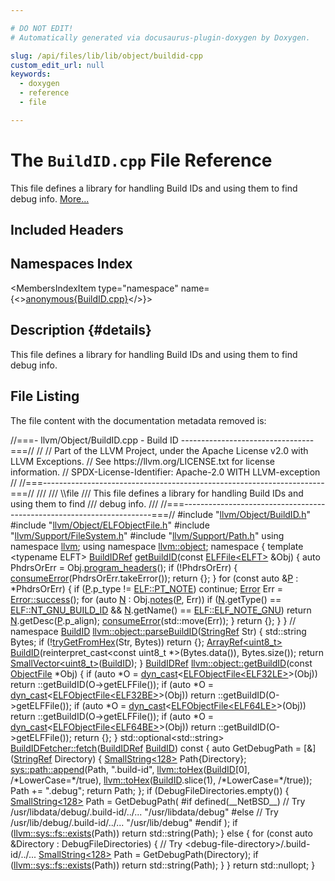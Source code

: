 ```yaml
---

# DO NOT EDIT!
# Automatically generated via docusaurus-plugin-doxygen by Doxygen.

slug: /api/files/lib/lib/object/buildid-cpp
custom_edit_url: null
keywords:
  - doxygen
  - reference
  - file

---
```





# The `BuildID.cpp` File Reference

<DoxygenPage pluginConfig={pluginConfig}>

This file defines a library for handling Build IDs and using them to find debug info. <a href="#details">More...</a>

## Included Headers

<IncludesList>
<IncludesListItem
  filePath="llvm/Object/BuildID.h"
  permalink="/docs/api/files/include/include/llvm/include/llvm/object/buildid-h"
  isLocal="true" />
<IncludesListItem
  filePath="llvm/Object/ELFObjectFile.h"
  permalink="/docs/api/files/include/include/llvm/include/llvm/object/elfobjectfile-h"
  isLocal="true" />
<IncludesListItem
  filePath="llvm/Support/FileSystem.h"
  permalink="/docs/api/files/include/include/llvm/include/llvm/support/filesystem-h"
  isLocal="true" />
<IncludesListItem
  filePath="llvm/Support/Path.h"
  permalink="/docs/api/files/include/include/llvm/include/llvm/support/path-h"
  isLocal="true" />
</IncludesList>

## Namespaces Index

<MembersIndex>

<MembersIndexItem
  type="namespace"
  name={<><a href="/docs/api/namespaces/anonymous-buildid-cpp-">anonymous&#123;BuildID.cpp&#125;</a></>}>
</MembersIndexItem>

</MembersIndex>

## Description {#details}

This file defines a library for handling Build IDs and using them to find debug info.

## File Listing

The file content with the documentation metadata removed is:

<ProgramListing>

<Link id="l00001" /><CodeLine lineNumber="1"><Highlight kind="comment">//===- llvm/Object/BuildID.cpp - Build ID ---------------------------------===//</Highlight><Highlight kind="normal"></Highlight></CodeLine>
<Link id="l00002" /><CodeLine lineNumber="2"><Highlight kind="normal"></Highlight><Highlight kind="comment">//</Highlight><Highlight kind="normal"></Highlight></CodeLine>
<Link id="l00003" /><CodeLine lineNumber="3"><Highlight kind="normal"></Highlight><Highlight kind="comment">// Part of the LLVM Project, under the Apache License v2.0 with LLVM Exceptions.</Highlight><Highlight kind="normal"></Highlight></CodeLine>
<Link id="l00004" /><CodeLine lineNumber="4"><Highlight kind="normal"></Highlight><Highlight kind="comment">// See https://llvm.org/LICENSE.txt for license information.</Highlight><Highlight kind="normal"></Highlight></CodeLine>
<Link id="l00005" /><CodeLine lineNumber="5"><Highlight kind="normal"></Highlight><Highlight kind="comment">// SPDX-License-Identifier: Apache-2.0 WITH LLVM-exception</Highlight><Highlight kind="normal"></Highlight></CodeLine>
<Link id="l00006" /><CodeLine lineNumber="6"><Highlight kind="normal"></Highlight><Highlight kind="comment">//</Highlight><Highlight kind="normal"></Highlight></CodeLine>
<Link id="l00007" /><CodeLine lineNumber="7"><Highlight kind="normal"></Highlight><Highlight kind="comment">//===----------------------------------------------------------------------===//</Highlight><Highlight kind="comment"></Highlight></CodeLine>
<Link id="l00008" /><CodeLine lineNumber="8"><Highlight kind="comment">///</Highlight></CodeLine>
<Link id="l00009" /><CodeLine lineNumber="9"><Highlight kind="comment">/// \\file</Highlight></CodeLine>
<Link id="l00010" /><CodeLine lineNumber="10"><Highlight kind="comment">/// This file defines a library for handling Build IDs and using them to find</Highlight></CodeLine>
<Link id="l00011" /><CodeLine lineNumber="11"><Highlight kind="comment">/// debug info.</Highlight></CodeLine>
<Link id="l00012" /><CodeLine lineNumber="12"><Highlight kind="comment">///</Highlight><Highlight kind="normal"></Highlight></CodeLine>
<Link id="l00013" /><CodeLine lineNumber="13"><Highlight kind="normal"></Highlight><Highlight kind="comment">//===----------------------------------------------------------------------===//</Highlight><Highlight kind="normal"></Highlight></CodeLine>
<Link id="l00014" /><CodeLine lineNumber="14"><Highlight kind="normal"></Highlight></CodeLine>
<Link id="l00015" /><CodeLine lineNumber="15"><Highlight kind="normal"></Highlight><Highlight kind="preprocessor">#include &quot;<a href="/docs/api/files/include/include/llvm/include/llvm/object/buildid-h">llvm/Object/BuildID.h</a>&quot;</Highlight><Highlight kind="normal"></Highlight></CodeLine>
<Link id="l00016" /><CodeLine lineNumber="16"><Highlight kind="normal"></Highlight></CodeLine>
<Link id="l00017" /><CodeLine lineNumber="17"><Highlight kind="normal"></Highlight><Highlight kind="preprocessor">#include &quot;<a href="/docs/api/files/include/include/llvm/include/llvm/object/elfobjectfile-h">llvm/Object/ELFObjectFile.h</a>&quot;</Highlight><Highlight kind="normal"></Highlight></CodeLine>
<Link id="l00018" /><CodeLine lineNumber="18"><Highlight kind="normal"></Highlight><Highlight kind="preprocessor">#include &quot;<a href="/docs/api/files/include/include/llvm/include/llvm/support/filesystem-h">llvm/Support/FileSystem.h</a>&quot;</Highlight><Highlight kind="normal"></Highlight></CodeLine>
<Link id="l00019" /><CodeLine lineNumber="19"><Highlight kind="normal"></Highlight><Highlight kind="preprocessor">#include &quot;<a href="/docs/api/files/include/include/llvm/include/llvm/support/path-h">llvm/Support/Path.h</a>&quot;</Highlight><Highlight kind="normal"></Highlight></CodeLine>
<Link id="l00020" /><CodeLine lineNumber="20"><Highlight kind="normal"></Highlight></CodeLine>
<Link id="l00021" /><CodeLine lineNumber="21"><Highlight kind="normal"></Highlight><Highlight kind="keyword">using namespace </Highlight><Highlight kind="normal"><a href="/docs/api/namespaces/llvm">llvm</a>;</Highlight></CodeLine>
<Link id="l00022" /><CodeLine lineNumber="22"><Highlight kind="normal"></Highlight><Highlight kind="keyword">using namespace </Highlight><Highlight kind="normal"><a href="/docs/api/namespaces/llvm/object">llvm::object</a>;</Highlight></CodeLine>
<Link id="l00023" /><CodeLine lineNumber="23"><Highlight kind="normal"></Highlight></CodeLine>
<Link id="l00024" /><CodeLine lineNumber="24" lineLink="/docs/api/namespaces/anonymous-buildid-cpp-"><Highlight kind="normal"></Highlight><Highlight kind="keyword">namespace </Highlight><Highlight kind="normal">&#123;</Highlight></CodeLine>
<Link id="l00025" /><CodeLine lineNumber="25"><Highlight kind="normal"></Highlight></CodeLine>
<Link id="l00026" /><CodeLine lineNumber="26" lineLink="/docs/api/namespaces/anonymous-buildid-cpp-/#a10d49947a1b089d5ee06458bf8252a37"><Highlight kind="normal"></Highlight><Highlight kind="keyword">template</Highlight><Highlight kind="normal"> &lt;</Highlight><Highlight kind="keyword">typename</Highlight><Highlight kind="normal"> ELFT&gt; <a href="/docs/api/namespaces/llvm/object/#ac1078293d640738282058eba178e9472">BuildIDRef</a> <a href="/docs/api/namespaces/llvm/object/#a6e5d9df4335ddc5a345badf40a2f017f">getBuildID</a>(</Highlight><Highlight kind="keyword">const</Highlight><Highlight kind="normal"> <a href="/docs/api/classes/llvm/object/elffile">ELFFile&lt;ELFT&gt;</a> &amp;Obj) &#123;</Highlight></CodeLine>
<Link id="l00027" /><CodeLine lineNumber="27"><Highlight kind="normal">  </Highlight><Highlight kind="keyword">auto</Highlight><Highlight kind="normal"> PhdrsOrErr = Obj.<a href="/docs/api/classes/llvm/object/elffile/#a685264b0f25cd162e8b4e85365aee004">program&#95;headers</a>();</Highlight></CodeLine>
<Link id="l00028" /><CodeLine lineNumber="28"><Highlight kind="normal">  </Highlight><Highlight kind="keywordflow">if</Highlight><Highlight kind="normal"> (!PhdrsOrErr) &#123;</Highlight></CodeLine>
<Link id="l00029" /><CodeLine lineNumber="29"><Highlight kind="normal">    <a href="/docs/api/namespaces/llvm/#aee0e70be66536b9ef7b65ae2e5a45959">consumeError</a>(PhdrsOrErr.takeError());</Highlight></CodeLine>
<Link id="l00030" /><CodeLine lineNumber="30"><Highlight kind="normal">    </Highlight><Highlight kind="keywordflow">return</Highlight><Highlight kind="normal"> &#123;&#125;;</Highlight></CodeLine>
<Link id="l00031" /><CodeLine lineNumber="31"><Highlight kind="normal">  &#125;</Highlight></CodeLine>
<Link id="l00032" /><CodeLine lineNumber="32"><Highlight kind="normal">  </Highlight><Highlight kind="keywordflow">for</Highlight><Highlight kind="normal"> (</Highlight><Highlight kind="keyword">const</Highlight><Highlight kind="normal"> </Highlight><Highlight kind="keyword">auto</Highlight><Highlight kind="normal"> &amp;<a href="/docs/api/files/lib/lib/option/option-cpp/#a04665169063c8ca1f2ea96c27fc7c2b2">P</a> : &#42;PhdrsOrErr) &#123;</Highlight></CodeLine>
<Link id="l00033" /><CodeLine lineNumber="33"><Highlight kind="normal">    </Highlight><Highlight kind="keywordflow">if</Highlight><Highlight kind="normal"> (<a href="/docs/api/files/lib/lib/option/option-cpp/#a04665169063c8ca1f2ea96c27fc7c2b2">P</a>.p&#95;type != <a href="/docs/api/namespaces/llvm/elf/#a4c1b3bf29b3c86c8d11b6708ff244669a8915c7c1855e12fed06c6d15cf2e69c0">ELF::PT&#95;NOTE</a>)</Highlight></CodeLine>
<Link id="l00034" /><CodeLine lineNumber="34"><Highlight kind="normal">      </Highlight><Highlight kind="keywordflow">continue</Highlight><Highlight kind="normal">;</Highlight></CodeLine>
<Link id="l00035" /><CodeLine lineNumber="35"><Highlight kind="normal">    <a href="/docs/api/classes/llvm/error">Error</a> Err = <a href="/docs/api/classes/llvm/error/#a4dfd0813c3d0e0a30439b5a3e9196b59">Error::success</a>();</Highlight></CodeLine>
<Link id="l00036" /><CodeLine lineNumber="36"><Highlight kind="normal">    </Highlight><Highlight kind="keywordflow">for</Highlight><Highlight kind="normal"> (</Highlight><Highlight kind="keyword">auto</Highlight><Highlight kind="normal"> <a href="/docs/api/files/lib/lib/support/regcomp-c/#a0240ac851181b84ac374872dc5434ee4">N</a> : Obj.<a href="/docs/api/classes/llvm/object/elffile/#a54e0eb7b4c7bff44dd72334b6184a045">notes</a>(<a href="/docs/api/files/lib/lib/option/option-cpp/#a04665169063c8ca1f2ea96c27fc7c2b2">P</a>, Err))</Highlight></CodeLine>
<Link id="l00037" /><CodeLine lineNumber="37"><Highlight kind="normal">      </Highlight><Highlight kind="keywordflow">if</Highlight><Highlight kind="normal"> (<a href="/docs/api/files/lib/lib/support/regcomp-c/#a0240ac851181b84ac374872dc5434ee4">N</a>.getType() == <a href="/docs/api/namespaces/llvm/elf/#a79320031de0b079ee540d7803af8ff07a56705c513fecba8f99ce161e6ba56731">ELF::NT&#95;GNU&#95;BUILD&#95;ID</a> &amp;&amp;</Highlight></CodeLine>
<Link id="l00038" /><CodeLine lineNumber="38"><Highlight kind="normal">          <a href="/docs/api/files/lib/lib/support/regcomp-c/#a0240ac851181b84ac374872dc5434ee4">N</a>.getName() == <a href="/docs/api/namespaces/llvm/elf/#a24c3c04d3cc961c8e2ef355efd5b2cc9">ELF::ELF&#95;NOTE&#95;GNU</a>)</Highlight></CodeLine>
<Link id="l00039" /><CodeLine lineNumber="39"><Highlight kind="normal">        </Highlight><Highlight kind="keywordflow">return</Highlight><Highlight kind="normal"> <a href="/docs/api/files/lib/lib/support/regcomp-c/#a0240ac851181b84ac374872dc5434ee4">N</a>.getDesc(<a href="/docs/api/files/lib/lib/option/option-cpp/#a04665169063c8ca1f2ea96c27fc7c2b2">P</a>.p&#95;align);</Highlight></CodeLine>
<Link id="l00040" /><CodeLine lineNumber="40"><Highlight kind="normal">    <a href="/docs/api/namespaces/llvm/#aee0e70be66536b9ef7b65ae2e5a45959">consumeError</a>(std::move(Err));</Highlight></CodeLine>
<Link id="l00041" /><CodeLine lineNumber="41"><Highlight kind="normal">  &#125;</Highlight></CodeLine>
<Link id="l00042" /><CodeLine lineNumber="42"><Highlight kind="normal">  </Highlight><Highlight kind="keywordflow">return</Highlight><Highlight kind="normal"> &#123;&#125;;</Highlight></CodeLine>
<Link id="l00043" /><CodeLine lineNumber="43"><Highlight kind="normal">&#125;</Highlight></CodeLine>
<Link id="l00044" /><CodeLine lineNumber="44"><Highlight kind="normal"></Highlight></CodeLine>
<Link id="l00045" /><CodeLine lineNumber="45"><Highlight kind="normal">&#125; </Highlight><Highlight kind="comment">// namespace</Highlight><Highlight kind="normal"></Highlight></CodeLine>
<Link id="l00046" /><CodeLine lineNumber="46"><Highlight kind="normal"></Highlight></CodeLine>
<Link id="l00047" /><CodeLine lineNumber="47" lineLink="/docs/api/namespaces/llvm/object/#aa422c77e6ab346dd94f1f1737451f190"><Highlight kind="normal"><a href="/docs/api/namespaces/llvm/object/#a4304894bcf353bce5ba4d3dd7ff534d7">BuildID</a> <a href="/docs/api/namespaces/llvm/object/#aa422c77e6ab346dd94f1f1737451f190">llvm::object::parseBuildID</a>(<a href="/docs/api/classes/llvm/stringref">StringRef</a> Str) &#123;</Highlight></CodeLine>
<Link id="l00048" /><CodeLine lineNumber="48"><Highlight kind="normal">  std::string Bytes;</Highlight></CodeLine>
<Link id="l00049" /><CodeLine lineNumber="49"><Highlight kind="normal">  </Highlight><Highlight kind="keywordflow">if</Highlight><Highlight kind="normal"> (!<a href="/docs/api/namespaces/llvm/#a3699262c2b17521102856cf077a70189">tryGetFromHex</a>(Str, Bytes))</Highlight></CodeLine>
<Link id="l00050" /><CodeLine lineNumber="50"><Highlight kind="normal">    </Highlight><Highlight kind="keywordflow">return</Highlight><Highlight kind="normal"> &#123;&#125;;</Highlight></CodeLine>
<Link id="l00051" /><CodeLine lineNumber="51"><Highlight kind="normal">  <a href="/docs/api/classes/llvm/arrayref">ArrayRef&lt;uint8&#95;t&gt;</a> <a href="/docs/api/namespaces/llvm/object/#a4304894bcf353bce5ba4d3dd7ff534d7">BuildID</a>(</Highlight><Highlight kind="keyword">reinterpret&#95;cast&lt;</Highlight><Highlight kind="keyword">const </Highlight><Highlight kind="normal">uint8&#95;t &#42;</Highlight><Highlight kind="keyword">&gt;</Highlight><Highlight kind="normal">(Bytes.data()),</Highlight></CodeLine>
<Link id="l00052" /><CodeLine lineNumber="52"><Highlight kind="normal">                            Bytes.size());</Highlight></CodeLine>
<Link id="l00053" /><CodeLine lineNumber="53"><Highlight kind="normal">  </Highlight><Highlight kind="keywordflow">return</Highlight><Highlight kind="normal"> <a href="/docs/api/classes/llvm/smallvector">SmallVector&lt;uint8&#95;t&gt;</a>(<a href="/docs/api/namespaces/llvm/object/#a4304894bcf353bce5ba4d3dd7ff534d7">BuildID</a>);</Highlight></CodeLine>
<Link id="l00054" /><CodeLine lineNumber="54"><Highlight kind="normal">&#125;</Highlight></CodeLine>
<Link id="l00055" /><CodeLine lineNumber="55"><Highlight kind="normal"></Highlight></CodeLine>
<Link id="l00056" /><CodeLine lineNumber="56" lineLink="/docs/api/namespaces/llvm/object/#a6e5d9df4335ddc5a345badf40a2f017f"><Highlight kind="normal"><a href="/docs/api/namespaces/llvm/object/#ac1078293d640738282058eba178e9472">BuildIDRef</a> <a href="/docs/api/namespaces/llvm/object/#a6e5d9df4335ddc5a345badf40a2f017f">llvm::object::getBuildID</a>(</Highlight><Highlight kind="keyword">const</Highlight><Highlight kind="normal"> <a href="/docs/api/classes/llvm/object/objectfile">ObjectFile</a> &#42;Obj) &#123;</Highlight></CodeLine>
<Link id="l00057" /><CodeLine lineNumber="57"><Highlight kind="normal">  </Highlight><Highlight kind="keywordflow">if</Highlight><Highlight kind="normal"> (</Highlight><Highlight kind="keyword">auto</Highlight><Highlight kind="normal"> &#42;O = <a href="/docs/api/namespaces/llvm/#a22eeee01734061ac1b31ccd994c49eef">dyn&#95;cast</a>&lt;<a href="/docs/api/classes/llvm/object/elfobjectfile">ELFObjectFile&lt;ELF32LE&gt;</a>&gt;(Obj))</Highlight></CodeLine>
<Link id="l00058" /><CodeLine lineNumber="58"><Highlight kind="normal">    return ::getBuildID(O-&gt;getELFFile());</Highlight></CodeLine>
<Link id="l00059" /><CodeLine lineNumber="59"><Highlight kind="normal">  </Highlight><Highlight kind="keywordflow">if</Highlight><Highlight kind="normal"> (</Highlight><Highlight kind="keyword">auto</Highlight><Highlight kind="normal"> &#42;O = <a href="/docs/api/namespaces/llvm/#a22eeee01734061ac1b31ccd994c49eef">dyn&#95;cast</a>&lt;<a href="/docs/api/classes/llvm/object/elfobjectfile">ELFObjectFile&lt;ELF32BE&gt;</a>&gt;(Obj))</Highlight></CodeLine>
<Link id="l00060" /><CodeLine lineNumber="60"><Highlight kind="normal">    return ::getBuildID(O-&gt;getELFFile());</Highlight></CodeLine>
<Link id="l00061" /><CodeLine lineNumber="61"><Highlight kind="normal">  </Highlight><Highlight kind="keywordflow">if</Highlight><Highlight kind="normal"> (</Highlight><Highlight kind="keyword">auto</Highlight><Highlight kind="normal"> &#42;O = <a href="/docs/api/namespaces/llvm/#a22eeee01734061ac1b31ccd994c49eef">dyn&#95;cast</a>&lt;<a href="/docs/api/classes/llvm/object/elfobjectfile">ELFObjectFile&lt;ELF64LE&gt;</a>&gt;(Obj))</Highlight></CodeLine>
<Link id="l00062" /><CodeLine lineNumber="62"><Highlight kind="normal">    return ::getBuildID(O-&gt;getELFFile());</Highlight></CodeLine>
<Link id="l00063" /><CodeLine lineNumber="63"><Highlight kind="normal">  </Highlight><Highlight kind="keywordflow">if</Highlight><Highlight kind="normal"> (</Highlight><Highlight kind="keyword">auto</Highlight><Highlight kind="normal"> &#42;O = <a href="/docs/api/namespaces/llvm/#a22eeee01734061ac1b31ccd994c49eef">dyn&#95;cast</a>&lt;<a href="/docs/api/classes/llvm/object/elfobjectfile">ELFObjectFile&lt;ELF64BE&gt;</a>&gt;(Obj))</Highlight></CodeLine>
<Link id="l00064" /><CodeLine lineNumber="64"><Highlight kind="normal">    return ::getBuildID(O-&gt;getELFFile());</Highlight></CodeLine>
<Link id="l00065" /><CodeLine lineNumber="65"><Highlight kind="normal">  </Highlight><Highlight kind="keywordflow">return</Highlight><Highlight kind="normal"> &#123;&#125;;</Highlight></CodeLine>
<Link id="l00066" /><CodeLine lineNumber="66"><Highlight kind="normal">&#125;</Highlight></CodeLine>
<Link id="l00067" /><CodeLine lineNumber="67"><Highlight kind="normal"></Highlight></CodeLine>
<Link id="l00068" /><CodeLine lineNumber="68" lineLink="/docs/api/classes/llvm/object/buildidfetcher/#a0b88868ad72597e4cc566ca26068dfc9"><Highlight kind="normal">std::optional&lt;std::string&gt; <a href="/docs/api/classes/llvm/object/buildidfetcher/#a0b88868ad72597e4cc566ca26068dfc9">BuildIDFetcher::fetch</a>(<a href="/docs/api/namespaces/llvm/object/#ac1078293d640738282058eba178e9472">BuildIDRef</a> <a href="/docs/api/namespaces/llvm/object/#a4304894bcf353bce5ba4d3dd7ff534d7">BuildID</a>)</Highlight><Highlight kind="keyword"> const </Highlight><Highlight kind="normal">&#123;</Highlight></CodeLine>
<Link id="l00069" /><CodeLine lineNumber="69"><Highlight kind="normal">  </Highlight><Highlight kind="keyword">auto</Highlight><Highlight kind="normal"> GetDebugPath = &#91;&amp;&#93;(<a href="/docs/api/classes/llvm/stringref">StringRef</a> Directory) &#123;</Highlight></CodeLine>
<Link id="l00070" /><CodeLine lineNumber="70"><Highlight kind="normal">    <a href="/docs/api/classes/llvm/smallstring">SmallString&lt;128&gt;</a> Path&#123;Directory&#125;;</Highlight></CodeLine>
<Link id="l00071" /><CodeLine lineNumber="71"><Highlight kind="normal">    <a href="/docs/api/namespaces/llvm/sys/path/#acb80894344c78dacf8d5ff8c23be697d">sys::path::append</a>(Path, </Highlight><Highlight kind="stringliteral">&quot;.build-id&quot;</Highlight><Highlight kind="normal">,</Highlight></CodeLine>
<Link id="l00072" /><CodeLine lineNumber="72"><Highlight kind="normal">                      <a href="/docs/api/namespaces/llvm/#abec19670f96ed423c2e4d4f10a4c6975">llvm::toHex</a>(<a href="/docs/api/namespaces/llvm/object/#a4304894bcf353bce5ba4d3dd7ff534d7">BuildID</a>&#91;0&#93;, </Highlight><Highlight kind="comment">/&#42;LowerCase=&#42;/</Highlight><Highlight kind="keyword">true</Highlight><Highlight kind="normal">),</Highlight></CodeLine>
<Link id="l00073" /><CodeLine lineNumber="73"><Highlight kind="normal">                      <a href="/docs/api/namespaces/llvm/#abec19670f96ed423c2e4d4f10a4c6975">llvm::toHex</a>(<a href="/docs/api/namespaces/llvm/object/#a4304894bcf353bce5ba4d3dd7ff534d7">BuildID</a>.slice(1), </Highlight><Highlight kind="comment">/&#42;LowerCase=&#42;/</Highlight><Highlight kind="keyword">true</Highlight><Highlight kind="normal">));</Highlight></CodeLine>
<Link id="l00074" /><CodeLine lineNumber="74"><Highlight kind="normal">    Path += </Highlight><Highlight kind="stringliteral">&quot;.debug&quot;</Highlight><Highlight kind="normal">;</Highlight></CodeLine>
<Link id="l00075" /><CodeLine lineNumber="75"><Highlight kind="normal">    </Highlight><Highlight kind="keywordflow">return</Highlight><Highlight kind="normal"> Path;</Highlight></CodeLine>
<Link id="l00076" /><CodeLine lineNumber="76"><Highlight kind="normal">  &#125;;</Highlight></CodeLine>
<Link id="l00077" /><CodeLine lineNumber="77"><Highlight kind="normal">  </Highlight><Highlight kind="keywordflow">if</Highlight><Highlight kind="normal"> (DebugFileDirectories.empty()) &#123;</Highlight></CodeLine>
<Link id="l00078" /><CodeLine lineNumber="78"><Highlight kind="normal">    <a href="/docs/api/classes/llvm/smallstring">SmallString&lt;128&gt;</a> Path = GetDebugPath(</Highlight></CodeLine>
<Link id="l00079" /><CodeLine lineNumber="79"><Highlight kind="normal">#</Highlight><Highlight kind="keywordflow">if</Highlight><Highlight kind="normal"> defined(&#95;&#95;NetBSD&#95;&#95;)</Highlight></CodeLine>
<Link id="l00080" /><CodeLine lineNumber="80"><Highlight kind="normal">        </Highlight><Highlight kind="comment">// Try /usr/libdata/debug/.build-id/../...</Highlight><Highlight kind="normal"></Highlight></CodeLine>
<Link id="l00081" /><CodeLine lineNumber="81"><Highlight kind="normal">        </Highlight><Highlight kind="stringliteral">&quot;/usr/libdata/debug&quot;</Highlight><Highlight kind="normal"></Highlight></CodeLine>
<Link id="l00082" /><CodeLine lineNumber="82"><Highlight kind="normal">#</Highlight><Highlight kind="keywordflow">else</Highlight><Highlight kind="normal"></Highlight></CodeLine>
<Link id="l00083" /><CodeLine lineNumber="83"><Highlight kind="normal">        </Highlight><Highlight kind="comment">// Try /usr/lib/debug/.build-id/../...</Highlight><Highlight kind="normal"></Highlight></CodeLine>
<Link id="l00084" /><CodeLine lineNumber="84"><Highlight kind="normal">        </Highlight><Highlight kind="stringliteral">&quot;/usr/lib/debug&quot;</Highlight><Highlight kind="normal"></Highlight></CodeLine>
<Link id="l00085" /><CodeLine lineNumber="85"><Highlight kind="normal">#endif</Highlight></CodeLine>
<Link id="l00086" /><CodeLine lineNumber="86"><Highlight kind="normal">    );</Highlight></CodeLine>
<Link id="l00087" /><CodeLine lineNumber="87"><Highlight kind="normal">    </Highlight><Highlight kind="keywordflow">if</Highlight><Highlight kind="normal"> (<a href="/docs/api/namespaces/llvm/sys/fs/#a645a607ffcccb12f16a5736db991e7d9">llvm::sys::fs::exists</a>(Path))</Highlight></CodeLine>
<Link id="l00088" /><CodeLine lineNumber="88"><Highlight kind="normal">      </Highlight><Highlight kind="keywordflow">return</Highlight><Highlight kind="normal"> std::string(Path);</Highlight></CodeLine>
<Link id="l00089" /><CodeLine lineNumber="89"><Highlight kind="normal">  &#125; </Highlight><Highlight kind="keywordflow">else</Highlight><Highlight kind="normal"> &#123;</Highlight></CodeLine>
<Link id="l00090" /><CodeLine lineNumber="90"><Highlight kind="normal">    </Highlight><Highlight kind="keywordflow">for</Highlight><Highlight kind="normal"> (</Highlight><Highlight kind="keyword">const</Highlight><Highlight kind="normal"> </Highlight><Highlight kind="keyword">auto</Highlight><Highlight kind="normal"> &amp;Directory : DebugFileDirectories) &#123;</Highlight></CodeLine>
<Link id="l00091" /><CodeLine lineNumber="91"><Highlight kind="normal">      </Highlight><Highlight kind="comment">// Try &lt;debug-file-directory&gt;/.build-id/../...</Highlight><Highlight kind="normal"></Highlight></CodeLine>
<Link id="l00092" /><CodeLine lineNumber="92"><Highlight kind="normal">      <a href="/docs/api/classes/llvm/smallstring">SmallString&lt;128&gt;</a> Path = GetDebugPath(Directory);</Highlight></CodeLine>
<Link id="l00093" /><CodeLine lineNumber="93"><Highlight kind="normal">      </Highlight><Highlight kind="keywordflow">if</Highlight><Highlight kind="normal"> (<a href="/docs/api/namespaces/llvm/sys/fs/#a645a607ffcccb12f16a5736db991e7d9">llvm::sys::fs::exists</a>(Path))</Highlight></CodeLine>
<Link id="l00094" /><CodeLine lineNumber="94"><Highlight kind="normal">        </Highlight><Highlight kind="keywordflow">return</Highlight><Highlight kind="normal"> std::string(Path);</Highlight></CodeLine>
<Link id="l00095" /><CodeLine lineNumber="95"><Highlight kind="normal">    &#125;</Highlight></CodeLine>
<Link id="l00096" /><CodeLine lineNumber="96"><Highlight kind="normal">  &#125;</Highlight></CodeLine>
<Link id="l00097" /><CodeLine lineNumber="97"><Highlight kind="normal">  </Highlight><Highlight kind="keywordflow">return</Highlight><Highlight kind="normal"> std::nullopt;</Highlight></CodeLine>
<Link id="l00098" /><CodeLine lineNumber="98"><Highlight kind="normal">&#125;</Highlight></CodeLine>

</ProgramListing>


</DoxygenPage>
